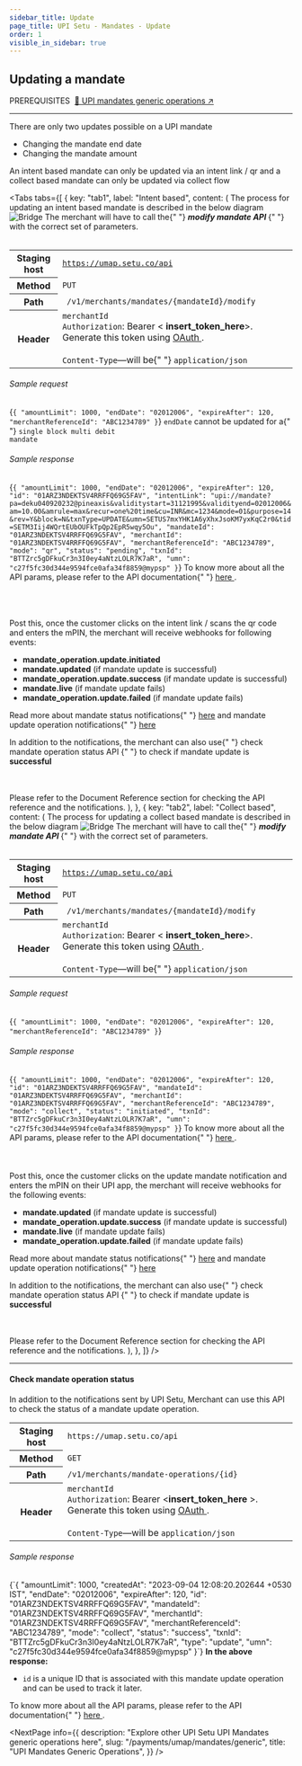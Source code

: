 ```yaml
---
sidebar_title: Update
page_title: UPI Setu - Mandates - Update
order: 1
visible_in_sidebar: true
---
```


## Updating a mandate

<Text size="small" weight="600">
  PREREQUISITES&nbsp;
</Text>
<a href="/payments/umap/mandates/generic" target="_self">
  🌟 UPI mandates generic operations ↗
</a>

<hr class="primary" />

There are only two updates possible on a UPI mandate

- Changing the mandate end date
- Changing the mandate amount

<Callout type="warning">
  An intent based mandate can only be updated via an intent link / qr and a
  collect based mandate can only be updated via collect flow
</Callout>

<Tabs
  tabs={[
    {
      key: "tab1",
      label: "Intent based",
      content: (
        <Text>
          The process for updating an intent based mandate is described in the
          below diagram
          <img
            src="https://storage.googleapis.com/strapi-assets/latest/intent-mandate-updation/intent-mandate-updation.png"
            alt="Bridge"
          />
          The merchant will have to call the{" "}
          <b>
            <i>modify mandate API</i>
          </b>{" "}
          with the correct set of parameters. <br></br>
          <table>
            <tbody>
              <tr>
                <th>Staging host</th>
                <td>
                  <code>https://umap.setu.co/api</code>
                </td>
              </tr>
              <tr>
                <th>Method</th>
                <td>
                  <code>PUT</code>
                </td>
              </tr>
              <tr>
                <th>Path</th>
                <td>
                  <code>
                    /v1/merchants/mandates/&#123;mandateId&#125;/modify
                  </code>
                </td>
              </tr>
              <tr>
                <th>Header</th>
                <td>
                  <code>merchantId</code>
                  <br />
                  <code>Authorization</code>: Bearer &lt;
                  <b>insert_token_here</b>&gt;. Generate this token using <a
                    href="/payments/umap/api-integration"
                    target="_blank"
                  >
                    OAuth
                  </a>
                  .<br />
                  <br />
                  <code>Content-Type</code>—will be{" "}
                  <code>application/json</code>
                </td>
              </tr>
            </tbody>
          </table>
          <h6>Sample request</h6>
          <CodeBlockWithCopy language="json">
            {`{
        "amountLimit": 1000,
        "endDate": "02012006",
        "expireAfter": 120,
        "merchantReferenceId": "ABC1234789"
}`}
          </CodeBlockWithCopy>
          <Callout type="warning">
            <code>endDate</code> cannot be updated for a{" "}
            <code>single block multi debit mandate</code>
          </Callout>
          <h6>Sample response</h6>
          <CodeBlockWithCopy language="json">
            {`{
        "amountLimit": 1000,
        "endDate": "02012006",
        "expireAfter": 120,
        "id": "01ARZ3NDEKTSV4RRFFQ69G5FAV",
        "intentLink": "upi://mandate?pa=deku040920232@pineaxis&validitystart=31121995&validityend=02012006&am=10.00&amrule=max&recur=one%20time&cu=INR&mc=1234&mode=01&purpose=14&rev=Y&block=N&txnType=UPDATE&umn=SETUS7mxYHK1A6yXhxJsoKM7yxKqC2r0&tid=SETM3Iij4WQrtEUbOUFkTpQp2EpR5wqy5Ou",
        "mandateId": "01ARZ3NDEKTSV4RRFFQ69G5FAV",
        "merchantId": "01ARZ3NDEKTSV4RRFFQ69G5FAV",
        "merchantReferenceId": "ABC1234789",
        "mode": "qr",
        "status": "pending",
        "txnId": "BTTZrc5gDFkuCr3n3I0ey4aNtzLOLR7K7aR",
        "umn": "c27f5fc30d344e9594fce0afa34f8859@mypsp"
}`}
          </CodeBlockWithCopy>
          To know more about all the API params, please refer to the API
          documentation{" "}
          <a
            href="/payments/umap/api-reference#/category~mandates/operation~mandates#modify"
            target="_blank"
          >
            here
          </a>
          .<br></br> <br></br>
          <p>
            Post this, once the customer clicks on the intent link / scans the
            qr code and enters the mPIN, the merchant will receive webhooks for
            following events:
          </p>
          <ul>
            <li>
              <b>mandate_operation.update.initiated</b>
            </li>
            <li>
              <b>mandate.updated</b> (if mandate update is successful)
            </li>
            <li>
              <b>mandate_operation.update.success</b> (if mandate update is
              successful)
            </li>
            <li>
              <b>mandate.live</b> (if mandate update fails)
            </li>
            <li>
              <b>mandate_operation.update.failed</b> (if mandate update fails)
            </li>
          </ul>
          <p>
            Read more about mandate status notifications{" "}
            <a href="/payments/umap/notifications/mandates">here</a> and mandate
            update operation notifications{" "}
            <a href="/payments/umap/notifications/mandates/update">here</a>
          </p>
          <p>
            In addition to the notifications, the merchant can also use{" "}
            <Link href="/payments/umap/mandates/generic/update#check-mandate-operation-status">
              check mandate operation status API
            </Link>{" "}
            to check if mandate update is <b>successful</b>
          </p> <br></br>
          Please refer to the Document Reference section for checking the API reference
          and the notifications.
        </Text>
      ),
    },
    {
      key: "tab2",
      label: "Collect based",
      content: (
        <Text>
          The process for updating a collect based mandate is described in the
          below diagram
          <img
            src="https://storage.googleapis.com/strapi-assets/latest/collect-mandate-updation/collect-mandate-updation.png"
            alt="Bridge"
          />
          The merchant will have to call the{" "}
          <b>
            <i>modify mandate API</i>
          </b>{" "}
          with the correct set of parameters. <br></br>
          <table>
            <tbody>
              <tr>
                <th>Staging host</th>
                <td>
                  <code>https://umap.setu.co/api</code>
                </td>
              </tr>
              <tr>
                <th>Method</th>
                <td>
                  <code>PUT</code>
                </td>
              </tr>
              <tr>
                <th>Path</th>
                <td>
                  <code>
                    /v1/merchants/mandates/&#123;mandateId&#125;/modify
                  </code>
                </td>
              </tr>
              <tr>
                <th>Header</th>
                <td>
                  <code>merchantId</code>
                  <br />
                  <code>Authorization</code>: Bearer &lt;
                  <b>insert_token_here</b>&gt;. Generate this token using <a
                    href="/payments/umap/api-integration"
                    target="_blank"
                  >
                    OAuth
                  </a>
                  .<br />
                  <br />
                  <code>Content-Type</code>—will be{" "}
                  <code>application/json</code>
                </td>
              </tr>
            </tbody>
          </table>
          <h6>Sample request</h6>
          <CodeBlockWithCopy language="json">
            {`{
        "amountLimit": 1000,
        "endDate": "02012006",
        "expireAfter": 120,
        "merchantReferenceId": "ABC1234789"
}`}
          </CodeBlockWithCopy>
          <h6>Sample response</h6>
          <CodeBlockWithCopy language="json">
            {`{
        "amountLimit": 1000,
        "endDate": "02012006",
        "expireAfter": 120,
        "id": "01ARZ3NDEKTSV4RRFFQ69G5FAV",
        "mandateId": "01ARZ3NDEKTSV4RRFFQ69G5FAV",
        "merchantId": "01ARZ3NDEKTSV4RRFFQ69G5FAV",
        "merchantReferenceId": "ABC1234789",
        "mode": "collect",
        "status": "initiated",
        "txnId": "BTTZrc5gDFkuCr3n3I0ey4aNtzLOLR7K7aR",
        "umn": "c27f5fc30d344e9594fce0afa34f8859@mypsp"
}`}
          </CodeBlockWithCopy>
          To know more about all the API params, please refer to the API documentation{" "}
          <a
            href="/payments/umap/api-reference#/category~mandates/operation~mandates#modify"
            target="_blank"
          >
            here
          </a>.<br></br> <br></br>
          Post this, once the customer clicks on the update mandate notification
          and enters the mPIN on their UPI app, the merchant will receive
          webhooks for the following events:
          <ul>
            <li>
              <b>mandate.updated</b> (if mandate update is successful)
            </li>
            <li>
              <b>mandate_operation.update.success</b> (if mandate update is
              successful)
            </li>
            <li>
              <b>mandate.live</b> (if mandate update fails)
            </li>
            <li>
              <b>mandate_operation.update.failed</b> (if mandate update fails)
            </li>
          </ul>
          <p>
            Read more about mandate status notifications{" "}
            <a href="/payments/umap/notifications/mandates">here</a> and mandate
            update operation notifications{" "}
            <a href="/payments/umap/notifications/mandates/update">here</a>
          </p>
          <p>
            In addition to the notifications, the merchant can also use{" "}
            <Link href="/payments/umap/mandates/generic/update#check-mandate-operation-status">
              check mandate operation status API
            </Link>{" "}
            to check if mandate update is <b>successful</b>
          </p> <br></br>
          Please refer to the Document Reference section for checking the API reference
          and the notifications.
        </Text>
      ),
    },
  ]}
/>

<hr class="tertiary" />

#### Check mandate operation status

In addition to the notifications sent by UPI Setu, Merchant can use this API to check the status of a mandate update operation.

<table>
  <tbody>
    <tr>
      <th>Staging host</th>
      <td>
        <code>https://umap.setu.co/api</code>
      </td>
    </tr>
    <tr>
      <th>Method</th>
      <td>
        <code>GET</code>
      </td>
    </tr>
    <tr>
      <th>Path</th>
      <td>
        <code>/v1/merchants/mandate-operations/&#123;id&#125;</code>
      </td>
    </tr>
    <tr>
      <th>Header</th>
      <td>
        <code>merchantId</code>
        <br />
        <code>Authorization</code>: Bearer &lt;<b>insert_token_here</b>
        &gt;. Generate this token using <a
          href="/payments/umap/api-integration"
          target="_blank"
        >
          OAuth
        </a>
        .<br />
        <br />
        <code>Content-Type</code>—will be <code>application/json</code>
      </td>
    </tr>
  </tbody>
</table>

<h6>Sample response</h6>
<CodeBlockWithCopy language="json">
  {`{
  "amountLimit": 1000,
  "createdAt": "2023-09-04 12:08:20.202644 +0530 IST",
  "endDate": "02012006",
  "expireAfter": 120,
  "id": "01ARZ3NDEKTSV4RRFFQ69G5FAV",
  "mandateId": "01ARZ3NDEKTSV4RRFFQ69G5FAV",
  "merchantId": "01ARZ3NDEKTSV4RRFFQ69G5FAV",
  "merchantReferenceId": "ABC1234789",
  "mode": "collect",
  "status": "success",
  "txnId": "BTTZrc5gDFkuCr3n3I0ey4aNtzLOLR7K7aR",
  "type": "update",
  "umn": "c27f5fc30d344e9594fce0afa34f8859@mypsp"
}`}
</CodeBlockWithCopy>
<b>In the above response:</b>
<ul>
  <li>
    <code>id</code> is a unique ID that is associated with this mandate update
    operation and can be used to track it later.
  </li>
</ul>

<p>
  To know more about all the API params, please refer to the API documentation{" "}
  <a
    href="/payments/umap/api-reference#/category~mandates/operation~mandates#fetchMandateOperationById"
    target="_blank"
  >
    here
  </a>
  .
</p>

<NextPage
  info={{
    description: "Explore other UPI Setu UPI Mandates generic operations here",
    slug: "/payments/umap/mandates/generic",
    title: "UPI Mandates Generic Operations",
  }}
/>
